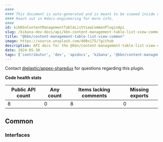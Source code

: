 ```yaml
---
####
#### This document is auto-generated and is meant to be viewed inside our experimental, new docs system.
#### Reach out in #docs-engineering for more info.
####
id: kibKbnContentManagementTableListViewCommonPluginApi
slug: /kibana-dev-docs/api/kbn-content-management-table-list-view-common
title: "@kbn/content-management-table-list-view-common"
image: https://source.unsplash.com/400x175/?github
description: API docs for the @kbn/content-management-table-list-view-common plugin
date: 2024-05-30
tags: ['contributor', 'dev', 'apidocs', 'kibana', '@kbn/content-management-table-list-view-common']
---
```




Contact [@elastic/appex-sharedux](https://github.com/orgs/elastic/teams/appex-sharedux) for questions regarding this plugin.

**Code health stats**

| Public API count  | Any count | Items lacking comments | Missing exports |
|-------------------|-----------|------------------------|-----------------|
| 8 | 0 | 8 | 0 |

## Common

### Interfaces
<DocDefinitionList data={kbnContentManagementTableListViewCommonObj.common.interfaces}/>

